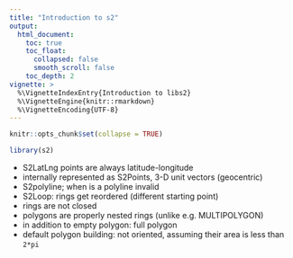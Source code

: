 ```yaml
---
title: "Introduction to s2"
output:
  html_document:
    toc: true
    toc_float:
      collapsed: false
      smooth_scroll: false
    toc_depth: 2
vignette: >
  %\VignetteIndexEntry{Introduction to libs2}
  %\VignetteEngine{knitr::rmarkdown}
  %\VignetteEncoding{UTF-8}
---
```


```r
knitr::opts_chunk$set(collapse = TRUE)
```

```r
library(s2)
```

* S2LatLng points are always latitude-longitude
* internally represented as S2Points, 3-D unit vectors (geocentric)
* S2polyline; when is a polyline invalid
* S2Loop: rings get reordered (different starting point)
* rings are not closed
* polygons are properly nested rings (unlike e.g. MULTIPOLYGON)
* in addition to empty polygon: full polygon
* default polygon building: not oriented, assuming their area is less than `2*pi`

